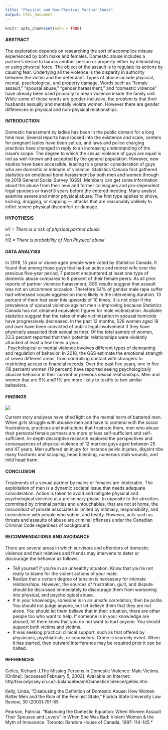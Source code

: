 ```yaml
---
title: "Physical and Non-Physical Partner Abuse"
output: html_document
---
```


```r
knitr::opts_chunk$set(echo = TRUE)
```

#### ABSTRACT

The exploration depends on researching the sort of accomplice misuse experienced by both make and females. Domestic abuse includes a partner's desire to harass another person or property either by intimidating or using physical force. The object of the assault is to regulate its actions by causing fear. Underlying all the violence is the disparity in authority between the victim and the defendant. Types of abuse include physical, mental, psychological, and property damage. Words such as "female assault," "spousal abuse," "gender harassment," and "domestic violence" have already been used primarily to mean violence inside the family unit. While some of these words are gender-inclusive, the problem is that their husbands sexually and mentally violate women. However there are gender differences in physical and non-physical relationships. 

#### INTRODUCTION

Domestic harassment by ladies has been in the public domain for a long time now. Several reports have looked into the existence and scale, centers for pregnant ladies have been set up, and laws and police charging practices have changed in reply to an increasing understanding of the issue's scope. The degree to which the sexual violence of guys are equal is not as well-known and accepted by the general population. However, new studies have been accessible, leading to a greater consideration of guys who are domestic or intimate of violence. Statistics Canada first gathered statistics on emotional bond harassment by both men and women through its 2018 General Social Survey (GSS). Members can get some information about the abuse from their new and former colleagues and pro-dependent legal spouses or travel 5 years before the entered meeting. Many analyst examine severe and minor physical abuse. The first type applies to shove, kicking, dragging, or slapping — attacks that are reasonably unlikely to inflict severe physical discomfort or damage.

#### HYPOTHESIS

*H1 = There is a risk of physical partner abuse*   
vs  
*H2 = There is probability of Non Physical abuse*

#### DATA ANALYSIS
In 2018,  15 year or above aged people were voted by Statistics Canada. It found that among those guys that had an active and retired wife over the previous five-year period, 7 percent encountered at least one type of domestic abuse compared to 8 percent of their female peers. As all prior reports of partner violence harassment, GSS results suggest that assault was not an uncommon occasion. Therefore 54% of gender male rape suffer had witnessed couple aggression more likely in the intervening duration. 13 percent of them had seen this upwards of 10 times. It is not clear if the prevalence of spousal violence against men is improving because Statistics Canada has not obtained equivalent figures for male victimization. Available statistics suggest that the rates of male victimization in spousal homicide have progressively decreased. In the past 12 months, 528 women aged 18 and over have been convicted of public legal involvement if they have physically assaulted their sexual partner. Of the total sample of women, 23.3 percent reported that their potential relationships were violently attacked at least a few times a year.  
.
Psychological or mental violence involves different types of demeaning and regulation of behavior. In 2018, the GSS estimate the emotional strength of seven different areas, from controlling contact with strangers to restricting access to financial records. Over the past five years, one in five (18 percent) women (19 percent) have reported seeing psychologically abusive behavior in their current or previous sexual relationships. Men and women that are 9% and11% are more likely to testify to two similar behaviors.

#### FINDINGS

![](image1.png)

Current story analyses have shed light on the mental harm of battered men. When girls struggle with abusive men and have to contend with the social frustrations, practices and institutions that frustrate them, men who abuse their personal female partners are more or less self-sufficient and self-sufficient. In-depth descriptive research explored the perspectives and consequences of physical violence of 12 married guys aged between 25 and 47 years. Men suffered an injury for instance pelvic injuries, disjoint ribs many fractures and scraping, head bleeding, numerous stab wounds, and mild head harm.

#### CONCLUSION
Treatments of a sexual partner by males or females are intolerable. The exploitation of men is a dynamic societal issue that needs adequate consideration. Action is taken to avoid and mitigate physical and psychological violence at a preliminary phase. In opposite to the atrocities committed by criminal parties and untouchables, that are not at home, the misconduct of private associates is limited by intimacy, responsibility, and coexistence with people who submit and testify. However, acts such as threats and assaults of abuse are criminal offenses under the Canadian Criminal Code regardless of background. 

#### RECOMMENDATIONS AND AVOIDANCE
There are several areas in which survivors and offenders of domestic violence and their relatives and friends may intervene to deter or discourage the behavior as follows.

- Tell yourself if you're in an unhealthy situation. Know that you're not really to blame for the violent actions of your mate. 
- Realize that a certain degree of tension is necessary for intimate relationships. However, the sources of frustration, guilt, and dispute should be discussed immediately to discourage them from worsening into physical, and psychological abuse.
- If in your knowledge, someone is in an unsafe correlation, then be polite. You should  not judge anyone, but let believe them that they are not alone. You should let them believe that in their situation, there are other people too who want to help. If someone is in your knowledge are abused, let them know that you do not want to hurt anyone.  You should support both victims and victims.
- It was seeking practical clinical support, such as that offered by physicians, psychiatrists, or counselors. Crime is scarcely event. When it has started, then outward interference may be required prior it can be halted.

#### REFERENCES

Gelles, Richard J.The Missing Persons in Domestic Violence: Male Victims. [Online]. [accessed February 5, 2002]. 
Available on Internet: http/tsw.odyssey.on.ca/~balancebeam/DomesticViolence/gelles.htm

Kelly, Linda, “Disabusing the Definition of Domestic Abuse: How Women Batter Men and the Role of the Feminist State,”
Florida State University Law Review, 30 (2003):791-85

Pearson, Patricia. “Balancing the Domestic Equation: When Women Assault Their Spouses and Lovers” In When She Was Bad: Violent Women & the Myth of Innocence. Toronto: Random House of Canada, 1997: 114-145.*

